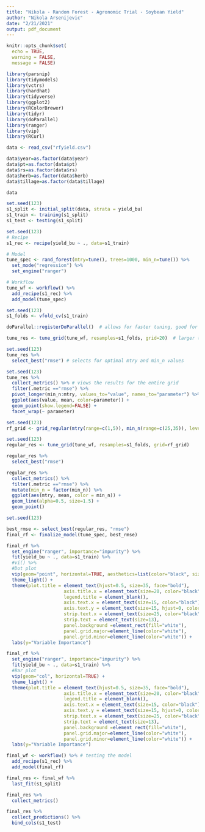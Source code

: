 ```yaml
---
title: "Nikola - Random Forest - Agronomic Trial - Soybean Yield"
author: "Nikola Arsenijevic"
date: "2/21/2021"
output: pdf_document
---
```


```r
knitr::opts_chunk$set(
  echo = TRUE,
  warning = FALSE,
  message = FALSE)
```


```r
library(parsnip)
library(tidymodels)
library(vctrs)
library(hardhat)
library(tidyverse)
library(ggplot2)
library(RColorBrewer)
library(tidyr)
library(doParallel)
library(ranger)
library(vip)
library(RCurl)
```



```r
data <- read_csv("rfyield.csv")

data$year=as.factor(data$year)
data$pt=as.factor(data$pt)
data$rs=as.factor(data$rs)
data$herb=as.factor(data$herb)
data$tillage=as.factor(data$tillage)

data
```

```r
set.seed(123)
s1_split <- initial_split(data, strata = yield_bu)
s1_train <- training(s1_split)
s1_test <- testing(s1_split)
```

```r

set.seed(123)
# Recipe
s1_rec <- recipe(yield_bu ~ ., data=s1_train)

# Model
tune_spec <- rand_forest(mtry=tune(), trees=1000, min_n=tune()) %>% 
  set_mode("regression") %>%
  set_engine("ranger") 

# Workflow
tune_wf <- workflow() %>%
  add_recipe(s1_rec) %>% 
  add_model(tune_spec) 

```


```r
set.seed(123)
s1_folds <- vfold_cv(s1_train)

doParallel::registerDoParallel()  # allows for faster tuning, good for large datasets

tune_res <- tune_grid(tune_wf, resamples=s1_folds, grid=20)  # larger the grid value, longer it takes to code to run
```

```r
set.seed(123)
tune_res %>%
  select_best("rmse") # selects for optimal mtry and min_n values
```


```r
set.seed(123)
tune_res %>%
  collect_metrics() %>% # views the results for the entire grid
  filter(.metric =="rmse") %>% 
  pivot_longer(min_n:mtry, values_to="value", names_to="parameter") %>% 
  ggplot(aes(value, mean, color=parameter)) +
  geom_point(show.legend=FALSE) +
  facet_wrap(~ parameter)
```

```r
set.seed(123)
rf_grid <- grid_regular(mtry(range=c(1,5)), min_n(range=c(25,35)), levels=5)  

set.seed(123)
regular_res <- tune_grid(tune_wf, resamples=s1_folds, grid=rf_grid) 

regular_res %>%
  select_best("rmse")
```

```r
regular_res %>%
  collect_metrics() %>%
  filter(.metric =="rmse") %>% 
  mutate(min_n = factor(min_n)) %>% 
  ggplot(aes(mtry, mean, color = min_n)) +
  geom_line(alpha=0.5, size=1.5) +
  geom_point()
```




```r
set.seed(123)

best_rmse <- select_best(regular_res, "rmse")
final_rf <- finalize_model(tune_spec, best_rmse)

final_rf %>%
  set_engine("ranger", importance="impurity") %>% 
  fit(yield_bu ~ ., data=s1_train) %>%
  #vi() %>% 
  #Dot plot
  vip(geom="point", horizontal=TRUE, aesthetics=list(color="black", size=3)) + 
  theme_light() + 
  theme(plot.title = element_text(hjust=0.5, size=35, face="bold"),
                     axis.title.x = element_text(size=20, color="black"), 
                     legend.title = element_blank(),
                     axis.text.x = element_text(size=15, color="black"),
                     axis.text.y = element_text(size=15, hjust=0, color="black"),
                     strip.text.x = element_text(size=25, color="black", face="bold"),
                     strip.text = element_text(size=13), 
                     panel.background =element_rect(fill="white"),
                     panel.grid.major=element_line(color="white"),
                     panel.grid.minor=element_line(color="white")) +
  labs(y="Variable Importance")
```



```r
final_rf %>%
  set_engine("ranger", importance="impurity") %>%
  fit(yield_bu ~ ., data=s1_train) %>% 
  #Bar plot
  vip(geom="col", horizontal=TRUE) +
  theme_light() + 
  theme(plot.title = element_text(hjust=0.5, size=35, face="bold"),
                     axis.title.x = element_text(size=20, color="black"), 
                     legend.title = element_blank(),
                     axis.text.x = element_text(size=15, color="black"),
                     axis.text.y = element_text(size=15, hjust=0, color="black"),
                     strip.text.x = element_text(size=25, color="black", face="bold"),
                     strip.text = element_text(size=13), 
                     panel.background =element_rect(fill="white"),
                     panel.grid.major=element_line(color="white"),
                     panel.grid.minor=element_line(color="white")) +
  labs(y="Variable Importance")
```


```r
final_wf <- workflow() %>% # testing the model
  add_recipe(s1_rec) %>% 
  add_model(final_rf) 

final_res <- final_wf %>%
  last_fit(s1_split)
```

```r
final_res %>%
  collect_metrics()
```

```r
final_res %>%
  collect_predictions() %>% 
  bind_cols(s1_test)
```
